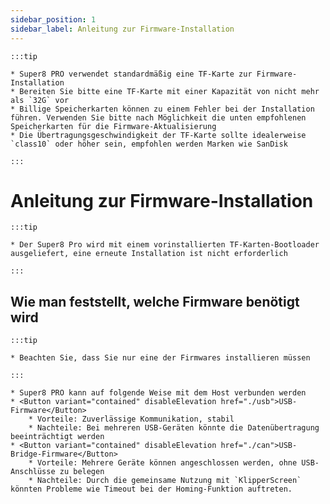 ```yaml
---
sidebar_position: 1
sidebar_label: Anleitung zur Firmware-Installation
---
```





    :::tip

    * Super8 PRO verwendet standardmäßig eine TF-Karte zur Firmware-Installation
    * Bereiten Sie bitte eine TF-Karte mit einer Kapazität von nicht mehr als `32G` vor
    * Billige Speicherkarten können zu einem Fehler bei der Installation führen. Verwenden Sie bitte nach Möglichkeit die unten empfohlenen Speicherkarten für die Firmware-Aktualisierung
    * Die Übertragungsgeschwindigkeit der TF-Karte sollte idealerweise `class10` oder höher sein, empfohlen werden Marken wie SanDisk

    :::

# Anleitung zur Firmware-Installation

    :::tip

    * Der Super8 Pro wird mit einem vorinstallierten TF-Karten-Bootloader ausgeliefert, eine erneute Installation ist nicht erforderlich

    :::

## Wie man feststellt, welche Firmware benötigt wird

    :::tip

    * Beachten Sie, dass Sie nur eine der Firmwares installieren müssen

    :::
    
    * Super8 PRO kann auf folgende Weise mit dem Host verbunden werden
    * <Button variant="contained" disableElevation href="./usb">USB-Firmware</Button>
        * Vorteile: Zuverlässige Kommunikation, stabil
        * Nachteile: Bei mehreren USB-Geräten könnte die Datenübertragung beeinträchtigt werden
    * <Button variant="contained" disableElevation href="./can">USB-Bridge-Firmware</Button>
        * Vorteile: Mehrere Geräte können angeschlossen werden, ohne USB-Anschlüsse zu belegen
        * Nachteile: Durch die gemeinsame Nutzung mit `KlipperScreen` könnten Probleme wie Timeout bei der Homing-Funktion auftreten.

